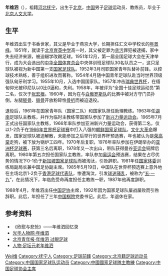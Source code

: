 '''年维泗'''（{{bd|1933年|5月11日|catIdx=Nian,年}}），祖籍[[河北|河北]][[抚宁|抚宁]]，出生于[[北京|北京]]，[[中华人民共和国|中国]]男子[[足球|足球]]运动员、教练员，毕业于[[北京人文大学|北京人文大学]]。

== 生平 ==
年维泗出生于书香世家，其父是毕业于燕京大学，长期担任汇文中学校长的[[年景峰|年景峰]]。1951年，就读于[[北京市第25中学|北京育英中学]]高一时，其父被定罪为[[贪污|贪污]]罪犯被逮捕，家中失去经济来源，被迫辍学改踢足球。1951年12月，第一届全国足球大会在天津举行，成为大会选出的[[中华全国体育总会|中华全国体育总会]]中央体训班足球队30名队员之一，这只足球队被视为新中国第一支[[中国国家足球队|国家足球队]]。1952年3月司职国家青年队替补前锋。以控球技术熟练，善于组织进攻而著称。1954年4月随中国青年足球队赴当时世界顶级强队匈牙利学习。1955年10月，入选中国国家队。1957年冲击[[1958年世界杯|瑞典世界杯]]，在缅甸仰光被印尼队以0比0逼和，失利。1958年，年被评为“全国十佳足球运动员”第二名，仅次于[[张宏根|张宏根]]。1960年，因为在与[[白俄罗斯国家足球队|白俄罗斯队]]的比赛中被对方守门员扑倒，左腿[[胫骨|胫骨]]、[[腓骨|腓骨]]开放粉碎性[[骨折|骨折]]而被迫退役。

退役后，1961年在国家青年队（国家二队）和国家队担任助理教练。1963年任[[湖南|湖南]]足球队主教练，并作为临时主教练带国家队参加了[[新兴力量运动会|新兴力量运动会]]。1965年7月正式出任国家队主教练，1966年率队参加亚洲新兴力量运动会，获得第二名，仅以1-2负于在[[1966年世界杯足球赛|1966年世界杯足球赛]]中打入八强的[[朝鲜国家足球队|朝鲜国家足球队]]。[[文化大革命|文化大革命]]爆发，国家足球队被迫解散，未能参加之后举行的世界杯预选赛，年也被认为是[[荣高棠|荣高棠]]走狗，被下放为锅炉工四年。1970年后复职，1976年率队参加在伊朗举办的[[亚洲杯足球赛|亚洲杯足球赛]]，获第三名后离职，1978年又一次出山，带队获得曼谷[[亚运会|亚运会]]铜牌后离职。1980年第五次担任国家队主教练，率队参加[[1980年夏季奥林匹克运动会|奥运会]]预选赛，结果在占尽优势的情况下0-1负于[[新加坡国家足球队|新加坡国家足球队]]而被淘汰，引咎辞职。1981年任[[国家体委|国家体委]]训练局副局长兼中国足协副主席。1985年5月19日，中国队在世界杯预选赛上意外地在主场北京1-2负于[[香港足球代表队|香港足球代表队]]，惨遭淘汰，引发[[球迷骚乱|球迷骚乱]]，被称为“[[五一九事件|五·一九]]”，在此情况下，年临危受命再度担任主教练一职，1987年他再度辞职。

1988年4月，年维泗出任[[中国足协|中国足协]]主席，1992年因为国家足球队屡战屡败而引咎辞职。此后，年担任了三年[[中国棋院|中国棋院]]党委书记。此后，年退休在家。

== 参考资料 ==
* 《欣慰与悲怆》——年维泗回忆录
* [http://www.ccndnet.com/Browse/MainPage2.asp?id=122&rwbm=1134&Name=%C4%EA%CE%AC%E3%F4 光华人物网·年维泗] {{Wayback|url=http://www.ccndnet.com/Browse/MainPage2.asp?id=122&rwbm=1134&Name=%C4%EA%CE%AC%E3%F4 |date=20110708125750 }}
* [http://bjyouth.ynet.com/article.jsp?oid=18182641&pageno=5 北京青年报·年维泗 过眼足球]{{dead link|date=2018年2月 |bot=InternetArchiveBot |fix-attempted=yes }}
* [http://www.renwu.com.cn/UserFiles/magazine/article/RW0173_200408021009591336.asp 人物·足坛元老年维泗]{{dead link|date=2018年2月 |bot=InternetArchiveBot |fix-attempted=yes }}

{{start box}}
{{succession box|1 =[[陈成达|陈成达]]|3 =[[中国国家足球队|中国国家足球队]]主教练|4 =1963年|2 =[[方纫秋|方纫秋]]}}
{{succession box|1 =方纫秋|3 =[[中国国家足球队|中国国家足球队]]主教练|4 =1965年至1966年|2 =无}}
{{succession box|1 =无|3 =[[中国国家足球队|中国国家足球队]]主教练|4 =1970年至1976年|2 =[[张宏根|张宏根]]}}
{{succession box|1 =张宏根|3 =[[中国国家足球队|中国国家足球队]]主教练|4 =1978年|2 =张宏根}}
{{succession box|1 =张宏根|3 =[[中国国家足球队|中国国家足球队]]主教练|4 =1980年|2 =[[苏永舜|苏永舜]]}}
{{succession box|1 =苏永舜|3 =[[中国国家足球队|中国国家足球队]]主教练|4 =1985年至1987年|2 =[[高丰文|高丰文]]}}
{{end box}}

{{1976年亚洲杯足球赛中国参赛名单}}
{{建国40年以来80名杰出教练员、运动员}}

{{Authority control}}
{{DEFAULTSORT:Nian年}}
[[Category:年姓|Wei维]]
[[Category:抚宁人|Category:抚宁人]]
[[Category:足球前鋒|Category:足球前鋒]]
[[Category:北京籍足球运动员|Category:北京籍足球运动员]]
[[Category:中国国家足球队运动员|Category:中国国家足球队运动员]]
[[Category:中國國家足球隊主教練|Category:中國國家足球隊主教練]]
[[Category:中国足球协会主席|Category:中国足球协会主席]]